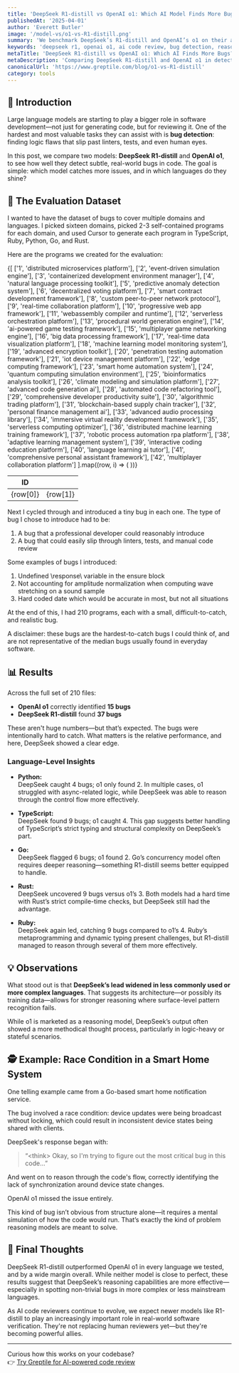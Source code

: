 ```yaml
---
title: 'DeepSeek R1-distill vs OpenAI o1: Which AI Model Finds More Bugs?'
publishedAt: '2025-04-01'
author: 'Everett Butler'
image: '/model-vs/o1-vs-R1-distill.png'
summary: 'We benchmark DeepSeek’s R1-distill and OpenAI’s o1 on their ability to detect real-world bugs across multiple programming languages. One model clearly comes out ahead.'
keywords: 'deepseek r1, openai o1, ai code review, bug detection, reasoning llm, software verification, ai bug finder'
metaTitle: 'DeepSeek R1-distill vs OpenAI o1: Which AI Finds More Bugs? | Greptile'
metaDescription: 'Comparing DeepSeek R1-distill and OpenAI o1 in detecting subtle, real-world bugs across Python, Go, Rust, Ruby, and TypeScript. Which AI is better for code review?'
canonicalUrl: 'https://www.greptile.com/blog/o1-vs-R1-distill'
category: tools
---
```


## 🧠 Introduction

Large language models are starting to play a bigger role in software development—not just for generating code, but for reviewing it. One of the hardest and most valuable tasks they can assist with is **bug detection**: finding logic flaws that slip past linters, tests, and even human eyes.

In this post, we compare two models: **DeepSeek R1-distill** and **OpenAI o1**, to see how well they detect subtle, real-world bugs in code. The goal is simple: which model catches more issues, and in which languages do they shine?


## 🧪 The Evaluation Dataset

I wanted to have the dataset of bugs to cover multiple domains and languages. I picked sixteen domains, picked 2-3 self-contained programs for each domain, and used Cursor to generate each program in TypeScript, Ruby, Python, Go, and Rust.

Here are the programs we created for the evaluation:

<table
	style={{
		borderCollapse: 'collapse',
		width: '100%',
		margin: '2rem 0',
		borderRadius: '8px',
		overflow: 'hidden',
		fontSize: '0.95rem',
		lineHeight: '1.5'
	}}>
	<thead>
		<tr>
			<th
				style={{
					backgroundColor: '#f8fafc',
					padding: '1rem',
					textAlign: 'left',
					borderBottom: '1px solid #e2e8f0',
					fontWeight: '600',
					color: '#1a202c'
				}}>
				ID
			</th>
			<th
				style={{
					backgroundColor: '#f8fafc',
					padding: '1rem',
					textAlign: 'left',
					borderBottom: '1px solid #e2e8f0',
					fontWeight: '600',
					color: '#1a202c'
				}}></th>
		</tr>
	</thead>
	<tbody>
		{[
			['1', 'distributed microservices platform'],
			['2', 'event-driven simulation engine'],
			['3', 'containerized development environment manager'],
			['4', 'natural language processing toolkit'],
			['5', 'predictive anomaly detection system'],
			['6', 'decentralized voting platform'],
			['7', 'smart contract development framework'],
			['8', 'custom peer-to-peer network protocol'],
			['9', 'real-time collaboration platform'],
			['10', 'progressive web app framework'],
			['11', 'webassembly compiler and runtime'],
			['12', 'serverless orchestration platform'],
			['13', 'procedural world generation engine'],
			['14', 'ai-powered game testing framework'],
			['15', 'multiplayer game networking engine'],
			['16', 'big data processing framework'],
			['17', 'real-time data visualization platform'],
			['18', 'machine learning model monitoring system'],
			['19', 'advanced encryption toolkit'],
			['20', 'penetration testing automation framework'],
			['21', 'iot device management platform'],
			['22', 'edge computing framework'],
			['23', 'smart home automation system'],
			['24', 'quantum computing simulation environment'],
			['25', 'bioinformatics analysis toolkit'],
			['26', 'climate modeling and simulation platform'],
			['27', 'advanced code generation ai'],
			['28', 'automated code refactoring tool'],
			['29', 'comprehensive developer productivity suite'],
			['30', 'algorithmic trading platform'],
			['31', 'blockchain-based supply chain tracker'],
			['32', 'personal finance management ai'],
			['33', 'advanced audio processing library'],
			['34', 'immersive virtual reality development framework'],
			['35', 'serverless computing optimizer'],
			['36', 'distributed machine learning training framework'],
			['37', 'robotic process automation rpa platform'],
			['38', 'adaptive learning management system'],
			['39', 'interactive coding education platform'],
			['40', 'language learning ai tutor'],
			['41', 'comprehensive personal assistant framework'],
			['42', 'multiplayer collaboration platform']
		].map((row, i) => (
			<tr
				key={i}
				style={{
					backgroundColor: 'var(--tw-prose-bg, white)',
					transition: 'background-color 0.2s'
				}}>
				<td
					style={{
						padding: '1rem',
						borderBottom: '1px solid var(--tw-prose-border, #e2e8f0)',
						color: 'var(--tw-prose-body, #1a202c)'
					}}>
					{row[0]}
				</td>
				<td
					style={{
						padding: '1rem',
						borderBottom: '1px solid var(--tw-prose-border, #e2e8f0)',
						color: 'var(--tw-prose-body, #1a202c)'
					}}>
					{row[1]}
				</td>
			</tr>
		))}
	</tbody>
</table>

Next I cycled through and introduced a tiny bug in each one. The type of bug I chose to introduce had to be:

1. A bug that a professional developer could reasonably introduce
2. A bug that could easily slip through linters, tests, and manual code review

Some examples of bugs I introduced:

1. Undefined \response\ variable in the ensure block
2. Not accounting for amplitude normalization when computing wave stretching on a sound sample
3. Hard coded date which would be accurate in most, but not all situations

At the end of this, I had 210 programs, each with a small, difficult-to-catch, and realistic bug.

A disclaimer: these bugs are the hardest-to-catch bugs I could think of, and are not representative of the median bugs usually found in everyday software.

## 📊 Results

Across the full set of 210 files:

- **OpenAI o1** correctly identified **15 bugs**
- **DeepSeek R1-distill** found **37 bugs**

These aren't huge numbers—but that’s expected. The bugs were intentionally hard to catch. What matters is the relative performance, and here, DeepSeek showed a clear edge.

### Language-Level Insights

- **Python:**  
  DeepSeek caught 4 bugs; o1 only found 2. In multiple cases, o1 struggled with async-related logic, while DeepSeek was able to reason through the control flow more effectively.

- **TypeScript:**  
  DeepSeek found 9 bugs; o1 caught 4. This gap suggests better handling of TypeScript’s strict typing and structural complexity on DeepSeek’s part.

- **Go:**  
  DeepSeek flagged 6 bugs; o1 found 2. Go’s concurrency model often requires deeper reasoning—something R1-distill seems better equipped to handle.

- **Rust:**  
  DeepSeek uncovered 9 bugs versus o1’s 3. Both models had a hard time with Rust’s strict compile-time checks, but DeepSeek still had the advantage.

- **Ruby:**  
  DeepSeek again led, catching 9 bugs compared to o1’s 4. Ruby’s metaprogramming and dynamic typing present challenges, but R1-distill managed to reason through several of them more effectively.

## 💡 Observations

What stood out is that **DeepSeek’s lead widened in less commonly used or more complex languages**. That suggests its architecture—or possibly its training data—allows for stronger reasoning where surface-level pattern recognition fails.

While o1 is marketed as a reasoning model, DeepSeek’s output often showed a more methodical thought process, particularly in logic-heavy or stateful scenarios.

## 🕵️ Example: Race Condition in a Smart Home System

One telling example came from a Go-based smart home notification service.

The bug involved a race condition: device updates were being broadcast without locking, which could result in inconsistent device states being shared with clients.

DeepSeek's response began with:

> “\<think> Okay, so I'm trying to figure out the most critical bug in this code...”

And went on to reason through the code's flow, correctly identifying the lack of synchronization around device state changes.

OpenAI o1 missed the issue entirely.

This kind of bug isn’t obvious from structure alone—it requires a mental simulation of how the code would run. That’s exactly the kind of problem reasoning models are meant to solve.

## 🧩 Final Thoughts

DeepSeek R1-distill outperformed OpenAI o1 in every language we tested, and by a wide margin overall. While neither model is close to perfect, these results suggest that DeepSeek’s reasoning capabilities are more effective—especially in spotting non-trivial bugs in more complex or less mainstream languages.

As AI code reviewers continue to evolve, we expect newer models like R1-distill to play an increasingly important role in real-world software verification. They're not replacing human reviewers yet—but they're becoming powerful allies.

---

Curious how this works on your codebase?  
👉 [Try Greptile for AI-powered code review](https://www.greptile.com/)
